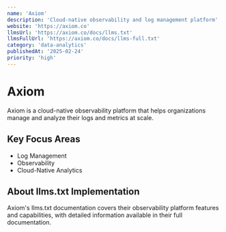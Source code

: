 ```yaml
---
name: 'Axiom'
description: 'Cloud-native observability and log management platform'
website: 'https://axiom.co'
llmsUrl: 'https://axiom.co/docs/llms.txt'
llmsFullUrl: 'https://axiom.co/docs/llms-full.txt'
category: 'data-analytics'
publishedAt: '2025-02-24'
priority: 'high'
---
```


# Axiom

Axiom is a cloud-native observability platform that helps organizations manage and analyze their logs and metrics at scale.

## Key Focus Areas

- Log Management
- Observability
- Cloud-Native Analytics

## About llms.txt Implementation

Axiom's llms.txt documentation covers their observability platform features and capabilities, with detailed information available in their full documentation.
